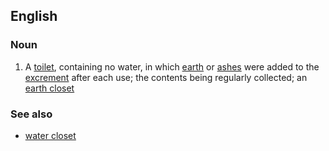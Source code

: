 ==English==

===Noun===
{{en-noun|head=[[dry]] [[closet]]}}

# A [[toilet]], containing no water, in which [[earth]] or [[ash]]es were added to the [[excrement]] after each use; the contents being regularly collected; an [[earth closet]]

===See also===
*[[water closet]]